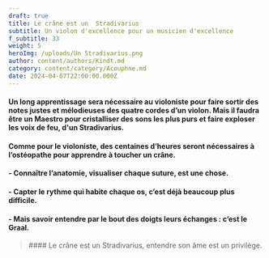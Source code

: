 ```yaml
---
draft: true
title: Le crâne est un  Stradivarius
subtitle: Un violon d'excellence pour un musicien d'excellence
f_subtitle: 33
weight: 5
heroImg: /uploads/Un Stradivarius.png
author: content/authors/Kindt.md
category: content/category/Acouphne.md
date: 2024-04-07T22:00:00.000Z
---
```


####

<Space height={20} />

#### Un long apprentissage sera nécessaire au violoniste pour faire sortir des notes justes et mélodieuses des quatre cordes d’un violon. Mais il faudra être un Maestro pour cristalliser des sons les plus purs et faire exploser les voix de feu, d'un Stradivarius.

<Space height={20} />

#### &#x20;Comme pour le violoniste, des centaines d’heures seront nécessaires à l’ostéopathe pour apprendre à toucher&#xA;un crâne.

<Space height={20} />

#### - Connaître l’anatomie, visualiser chaque suture, est une chose.

#### &#x20;- Capter le rythme qui habite chaque os, c’est déjà beaucoup plus difficile.

#### &#x20;- Mais savoir entendre par le bout des doigts leurs échanges : c’est le Graal.

<Space height={29} />

<BlockQuote>
  #### Le crâne est un Stradivarius, entendre son âme est un privilège.
</BlockQuote>

####
